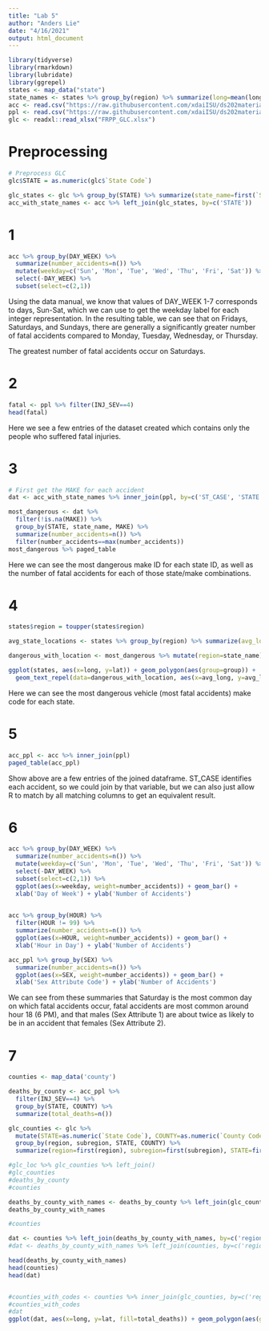 ```yaml
---
title: "Lab 5"
author: "Anders Lie"
date: "4/16/2021"
output: html_document
---
```


```r
library(tidyverse)
library(rmarkdown)
library(lubridate)
library(ggrepel)
states <- map_data("state")
state_names <- states %>% group_by(region) %>% summarize(long=mean(long), lat=mean(lat))
acc <- read.csv("https://raw.githubusercontent.com/xdaiISU/ds202materials/master/hwlabs/fars2017/accident.csv", stringsAsFactors = FALSE)
ppl <- read.csv("https://raw.githubusercontent.com/xdaiISU/ds202materials/master/hwlabs/fars2017/person.csv", stringsAsFactors = FALSE)
glc <- readxl::read_xlsx("FRPP_GLC.xlsx")
```

# Preprocessing
```r
# Preprocess GLC
glc$STATE = as.numeric(glc$`State Code`)

glc_states <- glc %>% group_by(STATE) %>% summarize(state_name=first(`State Name`))
acc_with_state_names <- acc %>% left_join(glc_states, by=c('STATE'))
```

# 1
```r
acc %>% group_by(DAY_WEEK) %>%
  summarize(number_accidents=n()) %>%
  mutate(weekday=c('Sun', 'Mon', 'Tue', 'Wed', 'Thu', 'Fri', 'Sat')) %>%
  select(-DAY_WEEK) %>%
  subset(select=c(2,1))
```

Using the data manual, we know that values of DAY_WEEK 1-7 corresponds to days, Sun-Sat, which we
can use to get the weekday label for each integer representation. In the resulting table,
we can see that on Fridays, Saturdays, and Sundays, there are generally a significantly 
greater number of fatal accidents compared to Monday, Tuesday, Wednesday, or Thursday.

The greatest number of fatal accidents occur on Saturdays.


# 2
```r
fatal <- ppl %>% filter(INJ_SEV==4)
head(fatal)
```

Here we see a few entries of the dataset created which contains only the people who suffered fatal injuries.

# 3
```r
# First get the MAKE for each accident
dat <- acc_with_state_names %>% inner_join(ppl, by=c('ST_CASE', 'STATE')) %>% select(STATE, state_name, MAKE)

most_dangerous <- dat %>%
  filter(!is.na(MAKE)) %>%
  group_by(STATE, state_name, MAKE) %>%
  summarize(number_accidents=n()) %>%
  filter(number_accidents==max(number_accidents))
most_dangerous %>% paged_table
```
Here we can see the most dangerous make ID for each state ID, as well as the number of 
fatal accidents for each of those state/make combinations.

# 4
```r
states$region = toupper(states$region)

avg_state_locations <- states %>% group_by(region) %>% summarize(avg_long=mean(long), avg_lat=mean(lat))

dangerous_with_location <- most_dangerous %>% mutate(region=state_name) %>% inner_join(avg_state_locations, by=c('region'))

ggplot(states, aes(x=long, y=lat)) + geom_polygon(aes(group=group)) +
  geom_text_repel(data=dangerous_with_location, aes(x=avg_long, y=avg_lat, label=MAKE), color='green')
```

Here we can see the most dangerous vehicle (most fatal accidents) make code for each state.

# 5
```r
acc_ppl <- acc %>% inner_join(ppl)
paged_table(acc_ppl)
```

Show above are a few entries of the joined dataframe. ST_CASE identifies each accident, so we could join by that variable,
but we can also just allow R to match by all matching columns to get an equivalent result.

# 6
```r
acc %>% group_by(DAY_WEEK) %>%
  summarize(number_accidents=n()) %>%
  mutate(weekday=c('Sun', 'Mon', 'Tue', 'Wed', 'Thu', 'Fri', 'Sat')) %>%
  select(-DAY_WEEK) %>%
  subset(select=c(2,1)) %>%
  ggplot(aes(x=weekday, weight=number_accidents)) + geom_bar() +
  xlab('Day of Week') + ylab('Number of Accidents')
  

acc %>% group_by(HOUR) %>%
  filter(HOUR != 99) %>%
  summarize(number_accidents=n()) %>%
  ggplot(aes(x=HOUR, weight=number_accidents)) + geom_bar() +
  xlab('Hour in Day') + ylab('Number of Accidents')

acc_ppl %>% group_by(SEX) %>%
  summarize(number_accidents=n()) %>%
  ggplot(aes(x=SEX, weight=number_accidents)) + geom_bar() +
  xlab('Sex Attribute Code') + ylab('Number of Accidents')
```

We can see from these summaries that Saturday is the most common day on which fatal accidents occur,
fatal accidents are most common around hour 18 (6 PM), and that males (Sex Attribute 1) are about twice
as likely to be in an accident that females (Sex Attribute 2).

# 7
```r
counties <- map_data('county')

deaths_by_county <- acc_ppl %>% 
  filter(INJ_SEV==4) %>% 
  group_by(STATE, COUNTY) %>%
  summarize(total_deaths=n())

glc_counties <- glc %>%
  mutate(STATE=as.numeric(`State Code`), COUNTY=as.numeric(`County Code`), region=tolower(`State Name`), subregion=tolower(`County Name`)) %>%
  group_by(region, subregion, STATE, COUNTY) %>%
  summarize(region=first(region), subregion=first(subregion), STATE=first(STATE), COUNTY=first(COUNTY))

#glc_loc %>% glc_counties %>% left_join()
#glc_counties
#deaths_by_county
#counties

deaths_by_county_with_names <- deaths_by_county %>% left_join(glc_counties, by=c('STATE', 'COUNTY'))
deaths_by_county_with_names

#counties

dat <- counties %>% left_join(deaths_by_county_with_names, by=c('region', 'subregion'))
#dat <- deaths_by_county_with_names %>% left_join(counties, by=c('region', 'subregion'))

head(deaths_by_county_with_names)
head(counties)
head(dat)


#counties_with_codes <- counties %>% inner_join(glc_counties, by=c('region', 'subregion'))
#counties_with_codes
#dat
ggplot(dat, aes(x=long, y=lat, fill=total_deaths)) + geom_polygon(aes(group=group))
```

